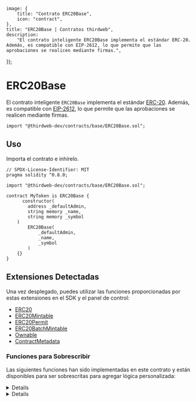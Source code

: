 
	image: {
		title: "Contrato ERC20Base",
		icon: "contract",
	},
	title: "ERC20Base | Contratos thirdweb",
	description:
		"El contrato inteligente ERC20Base implementa el estándar ERC-20. Además, es compatible con EIP-2612, lo que permite que las aprobaciones se realicen mediante firmas.",
});

# ERC20Base

El contrato inteligente `ERC20Base` implementa el estándar [ERC-20](https://eips.ethereum.org/EIPS/eip-20). Además, es compatible con [EIP-2612](https://eips.ethereum.org/EIPS/eip-2612), lo que permite que las aprobaciones se realicen mediante firmas.

```solidity
import "@thirdweb-dev/contracts/base/ERC20Base.sol";
```

<GithubButtonLink href="https://github.com/thirdweb-dev/contracts/blob/main/contracts/base/ERC20Base.sol" />

## Uso

Importa el contrato e inhírelo.

```solidity
// SPDX-License-Identifier: MIT
pragma solidity ^0.8.0;

import "@thirdweb-dev/contracts/base/ERC20Base.sol";

contract MyToken is ERC20Base {
	  constructor(
        address _defaultAdmin,
        string memory _name,
        string memory _symbol
    )
        ERC20Base(
            _defaultAdmin,
            _name,
            _symbol
        )
    {}
}
```

## Extensiones Detectadas

Una vez desplegado, puedes utilizar las funciones proporcionadas por estas extensiones en el SDK y el panel de control:

- [ERC20](/contracts/build/extensions/erc-20/ERC20)
- [ERC20Mintable](/contracts/build/extensions/erc-20/ERC20BatchMintable)
- [ERC20Permit](/contracts/build/extensions/erc-20/ERC20Permit)
- [ERC20BatchMintable](/contracts/build/extensions/erc-20/ERC20BatchMintable)
- [Ownable](/contracts/build/extensions/general/Ownable)
- [ContractMetadata](/contracts/build/extensions/general/ContractMetadata)

### Funciones para Sobrescribir

Las siguientes funciones han sido implementadas en este contrato y están disponibles para ser sobrescritas para agregar lógica personalizada:

<Details id="mintTo" summary="mintTo">

```solidity
/**
 *  @notice          Lets an authorized address mint tokens to a recipient.
 *  @dev             The logic in the `_canMint` function determines whether the caller is authorized to mint tokens.
 *
 *  @param _to       The recipient of the tokens to mint.
 *  @param _amount   Quantity of tokens to mint.
 */
function mintTo(address _to, uint256 _amount) public virtual {
    require(_canMint(), "Not authorized to mint.");
    require(_amount != 0, "Minting zero tokens.");

    _mint(_to, _amount);
}
```

</Details>

<Details id="burn" summary="burn">

```solidity
/**
 *  @notice          Lets an owner a given amount of their tokens.
 *  @dev             Caller should own the `_amount` of tokens.
 *
 *  @param _amount   The number of tokens to burn.
 */
function burn(uint256 _amount) external virtual {
    require(balanceOf(msg.sender) >= _amount, "not enough balance");
    _burn(msg.sender, _amount);
}
```

</Details>
